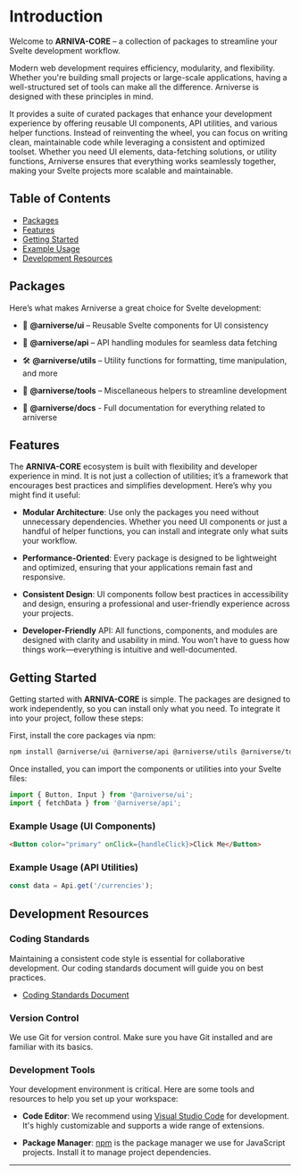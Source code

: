 
<Meta title="Welcome/Intro" />

# Introduction

Welcome to **ARNIVA-CORE** – a collection of packages to streamline your Svelte development workflow.

Modern web development requires efficiency, modularity, and flexibility. Whether you're building small projects or large-scale applications, having a well-structured set of tools can make all the difference. Arniverse is designed with these principles in mind.

It provides a suite of curated packages that enhance your development experience by offering reusable UI components, API utilities, and various helper functions. Instead of reinventing the wheel, you can focus on writing clean, maintainable code while leveraging a consistent and optimized toolset. Whether you need UI elements, data-fetching solutions, or utility functions, Arniverse ensures that everything works seamlessly together, making your Svelte projects more scalable and maintainable.

## Table of Contents
- [Packages](#packages)
- [Features](#features)
- [Getting Started](#getting-started)
- [Example Usage](#example-usage)
- [Development Resources](#development-resources)



## Packages

Here’s what makes Arniverse a great choice for Svelte development:

- 🚀 **@arniverse/ui** – Reusable Svelte components for UI consistency

- 🔗 **@arniverse/api** – API handling modules for seamless data fetching

- 🛠 **@arniverse/utils** – Utility functions for formatting, time manipulation, and more

- 🎯 **@arniverse/tools** – Miscellaneous helpers to streamline development

- 📖 **@arniverse/docs** - Full documentation for everything related to arniverse

## Features

The **ARNIVA-CORE** ecosystem is built with flexibility and developer experience in mind. It is not just a collection of utilities; it’s a framework that encourages best practices and simplifies development. Here’s why you might find it useful:

- **Modular Architecture**: Use only the packages you need without unnecessary dependencies. Whether you need UI components or just a handful of helper functions, you can install and integrate only what suits your workflow.

- **Performance-Oriented**: Every package is designed to be lightweight and optimized, ensuring that your applications remain fast and responsive.

- **Consistent Design**: UI components follow best practices in accessibility and design, ensuring a professional and user-friendly experience across your projects.

- **Developer-Friendly** API: All functions, components, and modules are designed with clarity and usability in mind. You won’t have to guess how things work—everything is intuitive and well-documented.

## Getting Started

Getting started with **ARNIVA-CORE** is simple. The packages are designed to work independently, so you can install only what you need. To integrate it into your project, follow these steps:

First, install the core packages via npm:

```bash
npm install @arniverse/ui @arniverse/api @arniverse/utils @arniverse/tools
```

Once installed, you can import the components or utilities into your Svelte files:

```javascript
import { Button, Input } from '@arniverse/ui';
import { fetchData } from '@arniverse/api';
```

### Example Usage (UI Components)
```html
<Button color="primary" onClick={handleClick}>Click Me</Button>
```

### Example Usage (API Utilities)
```javascript
const data = Api.get('/currencies');
```

## Development Resources

### Coding Standards

Maintaining a consistent code style is essential for collaborative development. Our coding standards document will guide you on best practices.

- [Coding Standards Document](https://your-coding-standards-link.com)

### Version Control

We use Git for version control. Make sure you have Git installed and are familiar with its basics.

### Development Tools

Your development environment is critical. Here are some tools and resources to help you set up your workspace:

- **Code Editor**: We recommend using [Visual Studio Code](https://code.visualstudio.com/) for development. It's highly customizable and supports a wide range of extensions.

- **Package Manager**: [npm](https://www.npmjs.com/) is the package manager we use for JavaScript projects. Install it to manage project dependencies.

---